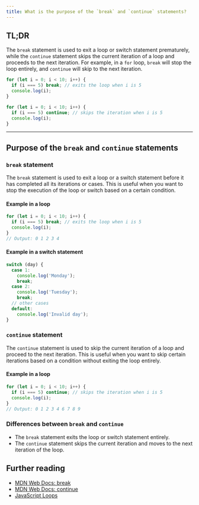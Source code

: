 ```yaml
---
title: What is the purpose of the `break` and `continue` statements?
---
```


## TL;DR

The `break` statement is used to exit a loop or switch statement prematurely, while the `continue` statement skips the current iteration of a loop and proceeds to the next iteration. For example, in a `for` loop, `break` will stop the loop entirely, and `continue` will skip to the next iteration.

```javascript
for (let i = 0; i < 10; i++) {
  if (i === 5) break; // exits the loop when i is 5
  console.log(i);
}

for (let i = 0; i < 10; i++) {
  if (i === 5) continue; // skips the iteration when i is 5
  console.log(i);
}
```

---

## Purpose of the `break` and `continue` statements

### `break` statement

The `break` statement is used to exit a loop or a switch statement before it has completed all its iterations or cases. This is useful when you want to stop the execution of the loop or switch based on a certain condition.

#### Example in a loop

```javascript
for (let i = 0; i < 10; i++) {
  if (i === 5) break; // exits the loop when i is 5
  console.log(i);
}
// Output: 0 1 2 3 4
```

#### Example in a switch statement

```javascript
switch (day) {
  case 1:
    console.log('Monday');
    break;
  case 2:
    console.log('Tuesday');
    break;
  // other cases
  default:
    console.log('Invalid day');
}
```

### `continue` statement

The `continue` statement is used to skip the current iteration of a loop and proceed to the next iteration. This is useful when you want to skip certain iterations based on a condition without exiting the loop entirely.

#### Example in a loop

```javascript
for (let i = 0; i < 10; i++) {
  if (i === 5) continue; // skips the iteration when i is 5
  console.log(i);
}
// Output: 0 1 2 3 4 6 7 8 9
```

### Differences between `break` and `continue`

- The `break` statement exits the loop or switch statement entirely.
- The `continue` statement skips the current iteration and moves to the next iteration of the loop.

## Further reading

- [MDN Web Docs: break](https://developer.mozilla.org/en-US/docs/Web/JavaScript/Reference/Statements/break)
- [MDN Web Docs: continue](https://developer.mozilla.org/en-US/docs/Web/JavaScript/Reference/Statements/continue)
- [JavaScript Loops](https://developer.mozilla.org/en-US/docs/Web/JavaScript/Guide/Loops_and_iteration)

